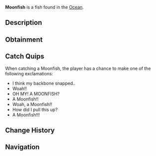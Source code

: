 {{FishInfobox
|image          = Moonfish.png
|rarity         = Legendary
|sea            = First Sea
|location       = [[Ocean]]
|sublocation    = 
|sources        = Fishing Rod
|radar_location = 
|prog_speed     = -40
|xp             = 900
|weather        = Clear
|time           = Night
|season         = Winter
|bait           = Minnow
|base_weight    = 500
|base_value     = 1800
|weight_range   = 250
|base_chance    = 0.2
|base_resil     = 20
}}
'''Moonfish''' is a {{Rarity|Legendary}} fish found in the [[Ocean]].

== Description ==
{{Description|The Moonfish is a sizable, flat, bony fish that inhabits deep and occasionally warm waters. While their behaviour resembles that of the Ocean Sunfish, Moonfish are far more aggressive, using their rock-hard skulls to charge at fish, boats, and swimmers.|Bestiary Entry}}

== Obtainment ==
{{Fish Availability|
Ancient Isle/Algae Hunt
Apex Fish Hunt/Mosslurker
Atlantis/Surrounding Ocean
Forsaken Shores/Algae Hunt
LEGO Pool/Studolodon Hunt
Lovestorm/Normal
Lovestorm/Supercharged
Lucky Event/Blarney McBreeze
Lucky Event/O'Mango Goldgrin
Lucky Event/Plumrick O'Luck
Lucky Event/Rowdy McCharm
Lucky Event/Sunny O'Coin
Megalodon Hunt/Eclipse and Weekend
Megalodon Hunt/Normal
Moosewood/Surrounding Ocean
Mushgrove Swamp/Algae Hunt
Narwhal Hunt/Beluga/First Sea
Narwhal Hunt/Magician Narwhal/First Sea
Narwhal Hunt/Narwhal/First Sea
Northern Summit/Surrounding Ocean
Ocean
Ocean/Deep Ocean
Ocean/The Arch
Orca Migration/Ancient
Orca Migration/Normal
Snowcap Island/Algae Hunt
Snowcap Island/Surrounding Ocean
Whale Migration/Moby
Whale Migration/Normal
|top_rods      = 
Leviathan's Fang Rod\33745.08\281820.86;
Free Spirit Rod\30499.09\268584.29;
Great Rod of Oscar\29403.07\165384.79;
Astralhook Rod\27395.99\171210.36;
Ethereal Prism Rod\27382.16\169866.26;
Resourceful Rod\20984.36\137308.31;
Destiny Rod\21913.94\133708.46;
Trident Rod\27368.04\229828.15;
Azure Of Lagoon\25495.6\192674.19;
No-Life Rod\25935.6\186448.35;
Rod Of The Eternal King\20558.17\138760.3;
Poseidon Rod\21054.99\155333.83;
Rod Of The Exalted One\21448.99\142951.54;
Seraphic Rod\26295.22\171100.72;
Challenger's Rod\24662.97\169637.68;
Rod Of The Forgotten Fang\24295.81\166309.07;
Blazebringer Rod\22195.51\163373.18;
Rod Of The Depths\21491.31\148521.49;
Zeus Rod\20797.37\153146.11;
Verdant Shear Rod\20491.49\155119.28;
Depthseeker Rod\18897.47\143562.24;
Avalanche Rod\16876.7\126783.73;
Volcanic Rod\16225.81\121121.5;
Steady Rod\5332.83\41639.88
|recommended   = Ethereal Prism Rod
}}

== Catch Quips ==
When catching a Moonfish, the player has a chance to make one of the following exclamations:
* I think my backbone snapped..
* Woah!!
* OH MY! A MOONFISH?
* A Moonfish!!
* Woah, a Moonfish!!
* How did I pull this up?
* A Moonfish!!!

== Change History ==
{{Change History|{{subst:Current Version}}}}

== Navigation ==
{{Fish Navbox|Ocean}}